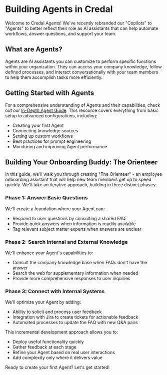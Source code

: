 # Building Agents in Credal

Welcome to Credal Agents! We've recently rebranded our "Copilots" to "Agents" to better reflect their role as AI assistants that can help automate workflows, answer questions, and support your team.

## What are Agents?

Agents are AI assistants you can customize to perform specific functions within your organization. They can access your company knowledge, follow defined processes, and interact conversationally with your team members to help them accomplish tasks more efficiently.

## Getting Started with Agents

For a comprehensive understanding of Agents and their capabilities, check out our [In-Depth Agent Guide](link-to-guide). This resource covers everything from basic setup to advanced configurations, including:
- Creating your first Agent
- Connecting knowledge sources
- Setting up custom workflows
- Best practices for prompt engineering
- Monitoring and improving Agent performance

## Building Your Onboarding Buddy: The Orienteer

In this guide, we'll walk you through creating "The Orienteer" - an employee onboarding assistant that will help new team members get up to speed quickly. We'll take an iterative approach, building in three distinct phases:

### Phase 1: Answer Basic Questions
We'll create a foundation where your Agent can:
- Respond to user questions by consulting a shared FAQ
- Provide quick answers when information is readily available
- Tag relevant subject matter experts when answers are unclear

### Phase 2: Search Internal and External Knowledge
We'll enhance your Agent's capabilities to:
- Consult the company knowledge base when FAQs don't have the answer
- Search the web for supplementary information when needed
- Provide more comprehensive responses to user inquiries

### Phase 3: Connect with Internal Systems
We'll optimize your Agent by adding:
- Ability to solicit and process user feedback
- Integration with Jira to create tickets for actionable feedback
- Automated processes to update the FAQ with new Q&A pairs

This incremental development approach allows you to:
- Deploy useful functionality quickly
- Gather feedback at each stage
- Refine your Agent based on real user interactions
- Add complexity only where it delivers value

Ready to create your first Agent? Let's get started!